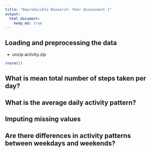 ```yaml
---
title: "Reproducible Research: Peer Assessment 1"
output: 
  html_document:
    keep_md: true
---
```



## Loading and preprocessing the data

* unzip activity.zip

```r
rnorm(5)
```

## What is mean total number of steps taken per day?



## What is the average daily activity pattern?



## Imputing missing values



## Are there differences in activity patterns between weekdays and weekends?
